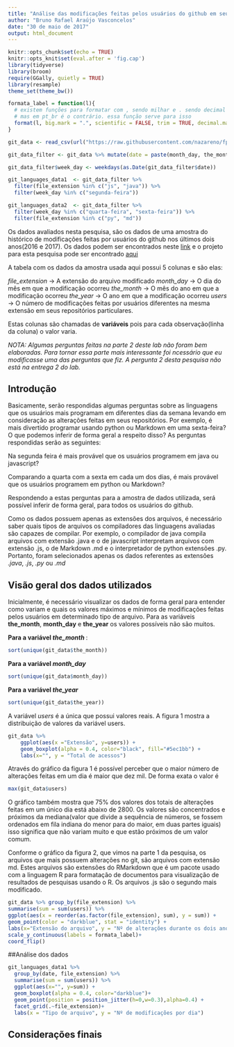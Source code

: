 ```yaml
---
title: "Análise das modificações feitas pelos usuários do github em seus repositórios - parte 2"
author: "Bruno Rafael Araújo Vasconcelos"
date: "30 de maio de 2017"
output: html_document
---
```


```r
knitr::opts_chunk$set(echo = TRUE)
knitr::opts_knit$set(eval.after = 'fig.cap')
library(tidyverse)
library(broom)
require(GGally, quietly = TRUE)
library(resample)
theme_set(theme_bw())

formata_label = function(l){
  # existem funções para formatar com , sendo milhar e . sendo decimal (scales::comma)
  # mas em pt_br é o contrário. essa função serve para isso
  format(l, big.mark = ".", scientific = FALSE, trim = TRUE, decimal.mark = ",")
} 
```

```r
git_data <- read_csv(url("https://raw.githubusercontent.com/nazareno/fpcc2/master/datasets/github-users-committing-filetypes.csv"))

git_data_filter <- git_data %>% mutate(date = paste(month_day, the_month, the_year, sep="-"))

git_data_filter$week_day <- weekdays(as.Date(git_data_filter$date))

git_languages_data1  <- git_data_filter %>% 
  filter(file_extension %in% c("js", "java")) %>%
  filter(week_day %in% c("segunda-feira"))

git_languages_data2  <- git_data_filter %>% 
  filter(week_day %in% c("quarta-feira", "sexta-feira")) %>%
  filter(file_extension %in% c("py", "md"))
```

Os dados avaliados nesta pesquisa, são os dados de uma amostra do histórico de modificações feitas por usuários do github nos últimos dois anos(2016 e 2017). Os dados podem ser encontrados neste [link](https://raw.githubusercontent.com/nazareno/fpcc2/master/datasets/github-users-committing-filetypes.csv) e o projeto para esta pesquisa pode ser encontrado [aqui](https://github.com/BrunoRafael/FPCC/tree/master/lab4CP3)

A tabela com os dados da amostra usada aqui possui 5 colunas e são elas: 

*file_extension* -> A extensão do arquivo modificado
*month_day* -> O dia do mês em que a modificação ocorreu
*the_month* -> O mês do ano em que a modificação ocorreu
*the_year* -> O ano em que a modificação ocorreu
*users* -> O número de modificações feitas por usuários diferentes na mesma extensão em seus repositórios particulares.

Estas colunas são chamadas de **variáveis** pois para cada observação(linha da coluna) o valor varia.

*NOTA: Algumas perguntas feitas na parte 2 deste lab não foram bem elaboradas. Para tornar essa parte mais interessante foi ncessário que eu modificasse uma das perguntas que fiz. A pergunta 2 desta pesquisa não está na entrega 2 do lab.*

## Introdução
Basicamente, serão respondidas algumas perguntas sobre as linguagens que os usuários mais programam em diferentes dias da semana levando em consideração as alterações feitas em seus repositórios. Por exemplo, é mais divertido programar usando python ou Markdown em uma sexta-feira? O que podemos inferir de forma geral a respeito disso? As perguntas respondidas serão as seguintes:

Na segunda feira é mais provável que os usuários programem em java ou javascript?

Comparando a quarta com a sexta em cada um dos dias, é mais provável que os usuários programem em python ou Markdown?

Respondendo a estas perguntas para a amostra de dados utilizada, será possível inferir de forma geral, para todos os usuários do github.

Como os dados possuem apenas as extensões dos arquivos, é necessário saber quais tipos de arquivos os compiladores das linguagens avaliadas são capazes de compilar. Por exemplo, o compilador de java compila arquivos com extensão .java e o de javascript interpretam arquivos com extensão .js, o de Markdown .md e o interpretador de python extensões .py. Portanto, foram selecionados apenas os dados referentes as extensões *.java*, *.js*, *.py* ou *.md*

## Visão geral dos dados utilizados

Inicialmente, é necessário visualizar os dados de forma geral para entender como variam e quais os valores máximos e mínimos de modificações feitas pelos usuários em determinado tipo de arquivo. Para as variáveis **the_month**, **month_day** e **the_year** os valores possíveis não são muitos. 

**Para a variável *the_month* ** :
```r
sort(unique(git_data$the_month))
```

**Para a variável *month_day* **
```r
sort(unique(git_data$month_day))
```

**Para a variável *the_year* **

```r
sort(unique(git_data$the_year))
```

A variável *users* é a única que possui valores reais. A figura 1 mostra a distribuição de valores da variável users.

```r
git_data %>% 
    ggplot(aes(x ="Extensão", y=users)) +
    geom_boxplot(alpha = 0.4, color="black", fill="#5ec1bb") +
    labs(x="", y = "Total de acessos")
```

Através do gráfico da figura 1 é possível perceber que o maior número de alterações feitas em um dia é maior que dez mil. De forma exata o valor é

```r
max(git_data$users)
```

O gráfico também mostra que 75% dos valores dos totais de alterações feitas em um único dia está abaixo de 2800. Os valores são concentrados e próximos da mediana(valor que divide a sequência de números, se fossem ordenados em fila indiana do menor para do maior, em duas partes iguais) isso significa que não variam muito e que estão próximos de um valor comum.

Conforme o gráfico da figura 2, que vimos na parte 1 da pesquisa, os arquivos que mais possuem alterações no git, são arquivos com extensão md. Estes arquivos são extensões do RMarkdown que é um pacote usado com a linguagem R para formatação de documentos para visualização de resultados de pesquisas usando o R. Os arquivos .js são o segundo mais modificado.

```r
git_data %>% group_by(file_extension) %>% 
summarise(sum = sum(users)) %>%
ggplot(aes(x = reorder(as.factor(file_extension), sum), y = sum)) + 
geom_point(color = "darkblue", stat = "identity") +
labs(x="Extensão do arquivo", y = "Nº de alterações durante os dois anos avaliados")+
scale_y_continuous(labels = formata_label)+
coord_flip()
```
##Análise dos dados

```r
git_languages_data1 %>%
  group_by(date, file_extension) %>%
  summarise(sum = sum(users)) %>%
  ggplot(aes(x="", y=sum)) + 
  geom_boxplot(alpha = 0.4, color="darkblue")+
  geom_point(position = position_jitter(h=0,w=0.3),alpha=0.4) +
  facet_grid(.~file_extension)+
  labs(x = "Tipo de arquivo", y = "Nº de modificações por dia")
```

## Considerações finais